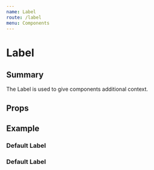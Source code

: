 ```yaml
---
name: Label
route: /label
menu: Components
---
```




# Label
## Summary

The Label is used to give components additional context.

## Props
<Props of={Label} />

## Example
### Default Label
<Playground>
  <Label children="Label Text"/>
</Playground>

### Default Label
<Playground>
  <Label children="Label Text" color={SLATE} />
</Playground>
